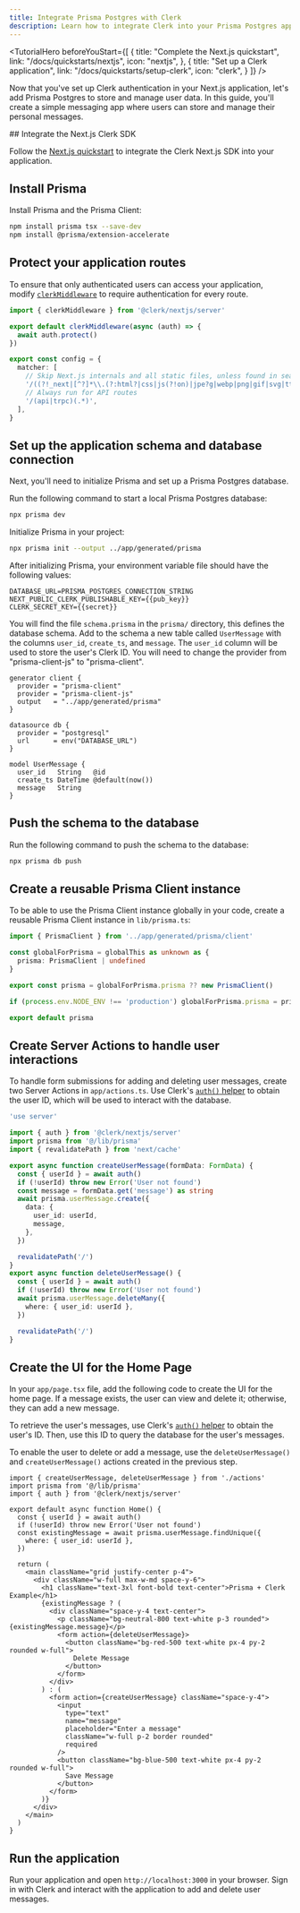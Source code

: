 ```yaml
---
title: Integrate Prisma Postgres with Clerk
description: Learn how to integrate Clerk into your Prisma Postgres application.
---
```


<TutorialHero
  beforeYouStart={[
    {
      title: "Complete the Next.js quickstart",
      link: "/docs/quickstarts/nextjs",
      icon: "nextjs",
    },
    {
      title: "Set up a Clerk application",
      link: "/docs/quickstarts/setup-clerk",
      icon: "clerk",
    }
  ]}
/>

Now that you've set up Clerk authentication in your Next.js application, let's add Prisma Postgres to store and manage user data. In this guide, you'll create a simple messaging app where users can store and manage their personal messages.

<Steps>
  ## Integrate the Next.js Clerk SDK

  Follow the [Next.js quickstart](/docs/quickstarts/nextjs) to integrate the Clerk Next.js SDK into your application.

  ## Install Prisma

  Install Prisma and the Prisma Client:

  ```sh {{ filename: 'terminal' }}
  npm install prisma tsx --save-dev
  npm install @prisma/extension-accelerate
  ```

  ## Protect your application routes

  To ensure that only authenticated users can access your application, modify [`clerkMiddleware`](/docs/references/nextjs/clerk-middleware) to require authentication for every route.

  ```typescript {{ filename: 'middleware.ts', mark: [[3, 5]] }}
  import { clerkMiddleware } from '@clerk/nextjs/server'

  export default clerkMiddleware(async (auth) => {
    await auth.protect()
  })

  export const config = {
    matcher: [
      // Skip Next.js internals and all static files, unless found in search params
      '/((?!_next|[^?]*\\.(?:html?|css|js(?!on)|jpe?g|webp|png|gif|svg|ttf|woff2?|ico|csv|docx?|xlsx?|zip|webmanifest)).*)',
      // Always run for API routes
      '/(api|trpc)(.*)',
    ],
  }
  ```

  ## Set up the application schema and database connection

  Next, you'll need to initialize Prisma and set up a Prisma Postgres database.

  Run the following command to start a local Prisma Postgres database:

  ```sh {{ filename: 'terminal' }}
  npx prisma dev
  ```

  Initialize Prisma in your project:

  ```sh {{ filename: 'terminal' }}
  npx prisma init --output ../app/generated/prisma
  ```

  After initializing Prisma, your environment variable file should have the following values:

  ```env {{ filename: '.env' }}
  DATABASE_URL=PRISMA_POSTGRES_CONNECTION_STRING
  NEXT_PUBLIC_CLERK_PUBLISHABLE_KEY={{pub_key}}
  CLERK_SECRET_KEY={{secret}}
  ```

  You will find the file `schema.prisma` in the `prisma/` directory, this defines the database schema. Add to the schema a new table called `UserMessage` with the columns `user_id`, `create_ts`, and `message`. The `user_id` column will be used to store the user's Clerk ID. You will need to change the provider from "prisma-client-js" to "prisma-client".

  ```prisma {{ filename: 'prisma/schema.prisma', ins: [2], del: [3] }}
  generator client {
    provider = "prisma-client"
    provider = "prisma-client-js"
    output   = "../app/generated/prisma"
  }

  datasource db {
    provider = "postgresql"
    url      = env("DATABASE_URL")
  }

  model UserMessage {
    user_id   String   @id
    create_ts DateTime @default(now())
    message   String
  }
  ```

  ## Push the schema to the database

  Run the following command to push the schema to the database:

  ```sh {{ filename: 'terminal' }}
  npx prisma db push
  ```

  ## Create a reusable Prisma Client instance

  To be able to use the Prisma Client instance globally in your code, create a reusable Prisma Client instance in `lib/prisma.ts`:

  ```typescript {{ filename: 'lib/prisma.ts' }}
  import { PrismaClient } from '../app/generated/prisma/client'

  const globalForPrisma = globalThis as unknown as {
    prisma: PrismaClient | undefined
  }

  export const prisma = globalForPrisma.prisma ?? new PrismaClient()

  if (process.env.NODE_ENV !== 'production') globalForPrisma.prisma = prisma

  export default prisma
  ```

  ## Create Server Actions to handle user interactions

  To handle form submissions for adding and deleting user messages, create two Server Actions in `app/actions.ts`. Use Clerk's [`auth()` helper](/docs/references/nextjs/auth) to obtain the user ID, which will be used to interact with the database.

  ```typescript {{ filename: 'app/actions.ts' }}
  'use server'

  import { auth } from '@clerk/nextjs/server'
  import prisma from '@/lib/prisma'
  import { revalidatePath } from 'next/cache'

  export async function createUserMessage(formData: FormData) {
    const { userId } = await auth()
    if (!userId) throw new Error('User not found')
    const message = formData.get('message') as string
    await prisma.userMessage.create({
      data: {
        user_id: userId,
        message,
      },
    })

    revalidatePath('/')
  }
  export async function deleteUserMessage() {
    const { userId } = await auth()
    if (!userId) throw new Error('User not found')
    await prisma.userMessage.deleteMany({
      where: { user_id: userId },
    })

    revalidatePath('/')
  }
  ```

  ## Create the UI for the Home Page

  In your `app/page.tsx` file, add the following code to create the UI for the home page. If a message exists, the user can view and delete it; otherwise, they can add a new message.

  To retrieve the user's messages, use Clerk's [`auth()` helper](/docs/references/nextjs/auth) to obtain the user's ID. Then, use this ID to query the database for the user's messages.

  To enable the user to delete or add a message, use the `deleteUserMessage()` and `createUserMessage()` actions created in the previous step.

  ```tsx {{ filename: 'app/page.tsx' }}
  import { createUserMessage, deleteUserMessage } from './actions'
  import prisma from '@/lib/prisma'
  import { auth } from '@clerk/nextjs/server'

  export default async function Home() {
    const { userId } = await auth()
    if (!userId) throw new Error('User not found')
    const existingMessage = await prisma.userMessage.findUnique({
      where: { user_id: userId },
    })

    return (
      <main className="grid justify-center p-4">
        <div className="w-full max-w-md space-y-6">
          <h1 className="text-3xl font-bold text-center">Prisma + Clerk Example</h1>
          {existingMessage ? (
            <div className="space-y-4 text-center">
              <p className="bg-neutral-800 text-white p-3 rounded">{existingMessage.message}</p>
              <form action={deleteUserMessage}>
                <button className="bg-red-500 text-white px-4 py-2 rounded w-full">
                  Delete Message
                </button>
              </form>
            </div>
          ) : (
            <form action={createUserMessage} className="space-y-4">
              <input
                type="text"
                name="message"
                placeholder="Enter a message"
                className="w-full p-2 border rounded"
                required
              />
              <button className="bg-blue-500 text-white px-4 py-2 rounded w-full">
                Save Message
              </button>
            </form>
          )}
        </div>
      </main>
    )
  }
  ```

  ## Run the application

  Run your application and open `http://localhost:3000` in your browser. Sign in with Clerk and interact with the application to add and delete user messages.
</Steps>
